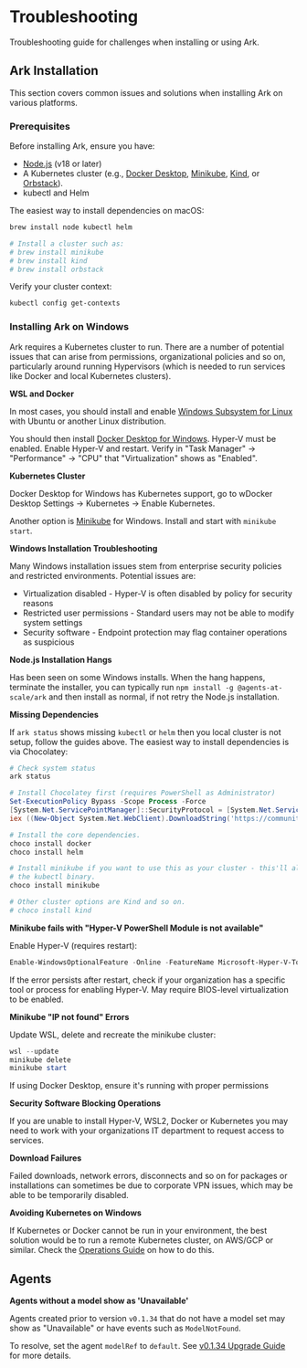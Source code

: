 # Troubleshooting

Troubleshooting guide for challenges when installing or using Ark.

## Ark Installation

This section covers common issues and solutions when installing Ark on various platforms.

### Prerequisites

Before installing Ark, ensure you have:
- [Node.js](https://nodejs.org/en/download) (v18 or later)
- A Kubernetes cluster (e.g.,  [Docker Desktop](https://docs.docker.com/desktop/), [Minikube](https://minikube.sigs.k8s.io/docs/start/), [Kind](https://kind.sigs.k8s.io/), or [Orbstack](https://orbstack.dev/)).
- kubectl and Helm

The easiest way to install dependencies on macOS:

```bash
brew install node kubectl helm

# Install a cluster such as:
# brew install minikube
# brew install kind
# brew install orbstack
```

Verify your cluster context:

```bash
kubectl config get-contexts
```

### Installing Ark on Windows

Ark requires a Kubernetes cluster to run. There are a number of potential issues that can arise from permissions, organizational policies and so on, particularly around running Hypervisors (which is needed to run services like Docker and local Kubernetes clusters).

**WSL and Docker**

In most cases, you should install and enable [Windows Subsystem for Linux](https://docs.microsoft.com/en-us/windows/wsl/install) with Ubuntu or another Linux distribution.

You should then install [Docker Desktop for Windows](https://docs.docker.com/desktop/install/windows-install/). Hyper-V must be enabled. Enable Hyper-V and restart. Verify in "Task Manager" → "Performance" → "CPU" that "Virtualization" shows as "Enabled".

**Kubernetes Cluster**

Docker Desktop for Windows has Kubernetes support, go to wDocker Desktop Settings → Kubernetes → Enable Kubernetes.

Another option is [Minikube](https://minikube.sigs.k8s.io/docs/start/) for Windows. Install and start with `minikube start`.

**Windows Installation Troubleshooting**

Many Windows installation issues stem from enterprise security policies and restricted environments. Potential issues are:

- Virtualization disabled - Hyper-V is often disabled by policy for security reasons
- Restricted user permissions - Standard users may not be able to modify system settings
- Security software - Endpoint protection may flag container operations as suspicious

**Node.js Installation Hangs**

Has been seen on some Windows installs. When the hang happens, terminate the installer, you can typically run `npm install -g @agents-at-scale/ark` and then install as normal, if not retry the Node.js installation.

**Missing Dependencies**

If `ark status` shows missing `kubectl` or `helm` then you local cluster is not setup, follow the guides above. The easiest way to install dependencies is via Chocolatey:

```bash
# Check system status
ark status
```

```powershell
# Install Chocolatey first (requires PowerShell as Administrator)
Set-ExecutionPolicy Bypass -Scope Process -Force
[System.Net.ServicePointManager]::SecurityProtocol = [System.Net.ServicePointManager]::SecurityProtocol -bor 3072
iex ((New-Object System.Net.WebClient).DownloadString('https://community.chocolatey.org/install.ps1'))

# Install the core dependencies.
choco install docker
choco install helm

# Install minikube if you want to use this as your cluster - this'll also install
# the kubectl binary.
choco install minikube

# Other cluster options are Kind and so on.
# choco install kind
```

**Minikube fails with "Hyper-V PowerShell Module is not available"**

Enable Hyper-V (requires restart):

```powershell
Enable-WindowsOptionalFeature -Online -FeatureName Microsoft-Hyper-V-Tools-All -All
```

If the error persists after restart, check if your organization has a specific tool or process for enabling Hyper-V. May require BIOS-level virtualization to be enabled.

**Minikube "IP not found" Errors**

Update WSL, delete and recreate the minikube cluster:

```powershell
wsl --update
minikube delete
minikube start
```

If using Docker Desktop, ensure it's running with proper permissions

**Security Software Blocking Operations**

If you are unable to install Hyper-V, WSL2, Docker or Kubernetes you may need to work with your organizations IT department to request access to services.

**Download Failures**

Failed downloads, network errors, disconnects and so on for packages or installations can sometimes be due to corporate VPN issues, which may be able to be temporarily disabled.

**Avoiding Kubernetes on Windows**

If Kubernetes or Docker cannot be run in your environment, the best solution would be to run a remote Kubernetes cluster, on AWS/GCP or similar. Check the [Operations Guide](../../operations-guide/deploying-ark) on how to do this.

## Agents

**Agents without a model show as 'Unavailable'**

Agents created prior to version `v0.1.34` that do not have a model set may show as "Unavailable" or have events such as `ModelNotFound`.

To resolve, set the agent `modelRef` to `default`. See [v0.1.34 Upgrade Guide](/reference/upgrading#v0134) for more details.
